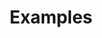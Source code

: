 ---
title: Examples
description: The following are some examples of how to use the library to parse documents. You can find example documents in the example-docs, along with instructions on how to download additional documents that are too large to store in the repo.
sidebarTitle: Overview
---